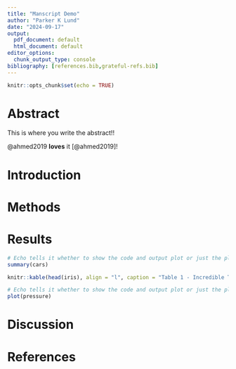 ```yaml
---
title: "Manscript Demo"
author: "Parker K Lund"
date: "2024-09-17"
output:
  pdf_document: default
  html_document: default
editor_options:
  chunk_output_type: console
bibliography: [references.bib,grateful-refs.bib]
---
```


```r
knitr::opts_chunk$set(echo = TRUE)
```

# Abstract

This is where you write the abstract!!

@ahmed2019 **loves** it [@ahmed2019]!

# Introduction

# Methods

# Results

```r

# Echo tells it whether to show the code and output plot or just the plot. 
summary(cars)

```

```r

knitr::kable(head(iris), align = "l", caption = "Table 1 - Incredible Table")

```

<!-- Comments -->

```r

# Echo tells it whether to show the code and output plot or just the plot. 
plot(pressure)

```

# Discussion

# References


